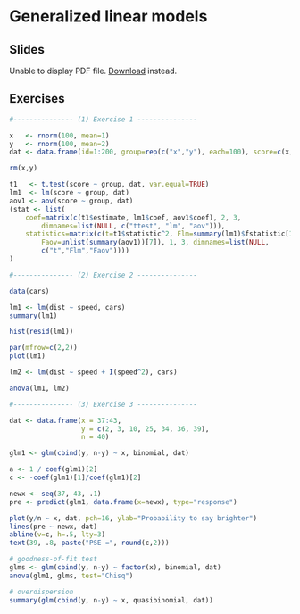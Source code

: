 # Generalized linear models

## Slides

```{=html}
<object data="../slides/02_glm/02_glm.pdf" type="application/pdf" width="100%" height="500px">
  <p>
    Unable to display PDF file. <a href="../slides/02_glm/02_glm.pdf">Download</a> instead.
  </p>
</object>
```

## Exercises

```r
#--------------- (1) Exercise 1 ---------------

x   <- rnorm(100, mean=1)
y   <- rnorm(100, mean=2)
dat <- data.frame(id=1:200, group=rep(c("x","y"), each=100), score=c(x, y))

rm(x,y)

t1   <- t.test(score ~ group, dat, var.equal=TRUE)
lm1  <- lm(score ~ group, dat)
aov1 <- aov(score ~ group, dat)
(stat <- list(
    coef=matrix(c(t1$estimate, lm1$coef, aov1$coef), 2, 3,
        dimnames=list(NULL, c("ttest", "lm", "aov"))),
    statistics=matrix(c(t=t1$statistic^2, Flm=summary(lm1)$fstatistic[1],
        Faov=unlist(summary(aov1))[7]), 1, 3, dimnames=list(NULL,
        c("t","Flm","Faov"))))
)

#--------------- (2) Exercise 2 ---------------

data(cars)

lm1 <- lm(dist ~ speed, cars)
summary(lm1)

hist(resid(lm1))

par(mfrow=c(2,2))
plot(lm1)

lm2 <- lm(dist ~ speed + I(speed^2), cars)

anova(lm1, lm2)

#--------------- (3) Exercise 3 ---------------

dat <- data.frame(x = 37:43,
                  y = c(2, 3, 10, 25, 34, 36, 39),
                  n = 40)

glm1 <- glm(cbind(y, n-y) ~ x, binomial, dat)

a <- 1 / coef(glm1)[2]
c <- -coef(glm1)[1]/coef(glm1)[2]

newx <- seq(37, 43, .1)
pre <- predict(glm1, data.frame(x=newx), type="response")

plot(y/n ~ x, dat, pch=16, ylab="Probability to say brighter")
lines(pre ~ newx, dat)
abline(v=c, h=.5, lty=3)
text(39, .8, paste("PSE =", round(c,2)))

# goodness-of-fit test
glms <- glm(cbind(y, n-y) ~ factor(x), binomial, dat)
anova(glm1, glms, test="Chisq")

# overdispersion
summary(glm(cbind(y, n-y) ~ x, quasibinomial, dat))
```

